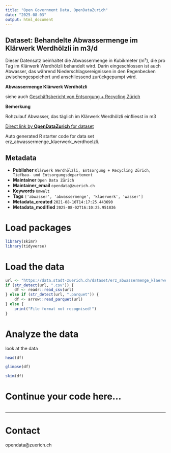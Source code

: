 ```yaml
---
title: "Open Government Data, OpenDataZurich"
date: "2025-08-03"
output: html_document
---
```


## Dataset: Behandelte Abwassermenge im Klärwerk Werdhölzli in m3/d

Dieser Datensatz beinhaltet die Abwassermenge in Kubikmeter (m³), die pro Tag im Klärwerk Werdhölzli behandelt wird. Darin eingeschlossen ist auch Abwasser, das während Niederschlagsereignissen in den Regenbecken zwischengespeichert und anschliessend zurückgepumpt wird. 

**Abwassermenge Klärwerk Werdhölzli**

siehe auch [Geschäftsbericht von Entsorgung + Recycling Zürich](https://www.stadt-zuerich.ch/ted/de/index/entsorgung_recycling.html)

**Bemerkung**

Rohzulauf Abwasser, das täglich im Klärwerk Werdhölzli einfliesst in m3



[Direct link by **OpenDataZurich** for dataset](https://data.stadt-zuerich.ch/dataset/erz_abwassermenge_klaerwerk_werdhoelzli)

Auto generated R starter code for data set erz_abwassermenge_klaerwerk_werdhoelzli.

## Metadata

- **Publisher** `Klärwerk Werdhölzli, Entsorgung + Recycling Zürich, Tiefbau- und Entsorgungsdepartement`
- **Maintainer** `Open Data Zürich`
- **Maintainer_email** `opendata@zuerich.ch`
- **Keywords** `Umwelt`
- **Tags** `['abwasser', 'abwassermenge', 'klaerwerk', 'wasser']`
- **Metadata_created** `2021-08-10T14:17:25.443690`
- **Metadata_modified** `2025-08-02T16:10:25.951836`


# Load packages

```r
library(skimr)
library(tidyverse)
```

# Load the data

```r
url <- "https://data.stadt-zuerich.ch/dataset/erz_abwassermenge_klaerwerk_werdhoelzli/download/erz_abwassermenge_klaerwerk_werdhoelzli_2021.csv"
if (str_detect(url, ".csv")) {
    df <- readr::read_csv(url)
} else if (str_detect(url, ".parquet")) {
    df <- arrow::read_parquet(url)
} else {
    print("File format not recognised!")
}
```

# Analyze the data

look at the data
```r
head(df)
```

```r
glimpse(df)
```

```r
skim(df)
```

# Continue your code here...

```r

```

------------------------------------------------------------------------

# Contact

opendata@zuerich.ch
